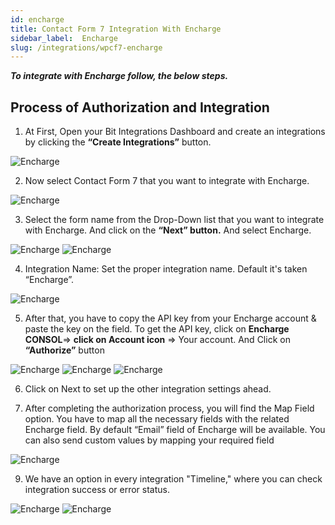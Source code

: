 ```yaml
---
id: encharge
title: Contact Form 7 Integration With Encharge
sidebar_label:  Encharge
slug: /integrations/wpcf7-encharge
---
```



***To integrate with Encharge follow, the below steps.***


## Process of Authorization and Integration
1.	At First, Open your Bit Integrations Dashboard and create an integrations by clicking the **“Create Integrations”** button.
 <Image src="Encharge/Create Integration" alt="Encharge" w="1020" h="350" />


2. Now select Contact Form 7 that you want to integrate with Encharge.
 <Image src="Encharge/Select Contact Form 7" alt="Encharge" w="1020" h="350" />

3. Select the form name from the Drop-Down list that you want to integrate with Encharge. And click on the **“Next” button.** And select Encharge.
 <Image src="Encharge/Select Form" alt="Encharge" w="1020" h="350" />
 <Image src="Encharge/Encgarge" alt="Encharge" w="1020" h="350" />

4. Integration Name: Set the proper integration name. Default it's taken “Encharge”.
 <Image src="Encharge/Integration Name" alt="Encharge" w="1020" h="350" />

5.	After that, you have to copy the API key from your Encharge account & paste the key on the field. To get the API key, click on **Encharge CONSOL**=> **click on Account icon** => Your account. And Click on **“Authorize”** button
 <Image src="Encharge/Encgarge API Console" alt="Encharge" w="1020" h="350" />
 <Image src="Encharge/API Console Dashbord" alt="Encharge" w="1020" h="350" />
 <Image src="Encharge/Authorize" alt="Encharge" w="1020" h="350" />


6. Click on Next to set up the other integration settings ahead.
 
7. After completing the authorization process, you will find the Map Field option. You have to map all the necessary fields with the related Encharge field. By default “Email” field of Encharge will be available. You can also send custom values by mapping your required field
 <Image src="Encharge/Field Mapping" alt="Encharge" w="1020" h="350" />

9.	We have an option in every integration "Timeline," where you can check integration success or error status.
 <Image src="Encharge/Integrations Dashbord" alt="Encharge" w="1020" h="350" />
 <Image src="Encharge/Timeline" alt="Encharge" w="1020" h="350" />


